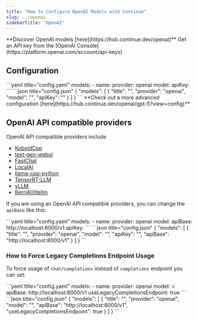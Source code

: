 ```yaml
---
title: "How to Configure OpenAI Models with Continue"
slug: ../openai
sidebarTitle: "OpenAI"
---
```


<Tip>
  **Discover OpenAI models [here](https://hub.continue.dev/openai)**
</Tip>

<Info>
  Get an API key from the [OpenAI Console](https://platform.openai.com/account/api-keys)
</Info>

## Configuration

<Tabs>
  <Tab title="YAML">
  ```yaml title="config.yaml"
  models:
    - name: <MODEL_NAME>
      provider: openai
      model: <MODEL_ID>
      apiKey: <YOUR_OPENAI_API_KEY>
  ```
  </Tab>
  <Tab title="JSON (Deprecated)">
  ```json title="config.json"
  {
    "models": [
      {
        "title": "<MODEL_NAME>",
        "provider": "openai", 
        "model": "<MODEL_ID>",
        "apiKey": "<YOUR_OPENAI_API_KEY>"
      }
    ]
  }
  ```
  </Tab>
</Tabs>

<Info>
  **Check out a more advanced configuration [here](https://hub.continue.dev/openai/gpt-5?view=config)**
</Info>

## OpenAI API compatible providers

OpenAI API compatible providers include

- [KoboldCpp](https://github.com/lostruins/koboldcpp)
- [text-gen-webui](https://github.com/oobabooga/text-generation-webui/tree/main/extensions/openai#setup--installation)
- [FastChat](https://github.com/lm-sys/FastChat/blob/main/docs/openai_api.md)
- [LocalAI](https://localai.io/basics/getting_started/)
- [llama-cpp-python](https://github.com/abetlen/llama-cpp-python#web-server)
- [TensorRT-LLM](https://github.com/NVIDIA/trt-llm-as-openai-windows?tab=readme-ov-file#examples)
- [vLLM](https://docs.vllm.ai/en/latest/serving/openai_compatible_server.html)
- [BerriAI/litellm](https://github.com/BerriAI/litellm)

If you are using an OpenAI API compatible providers, you can change the `apiBase` like this:

<Tabs>
  <Tab title="YAML">
  ```yaml title="config.yaml"
  models:
    - name: <OPENAI_API_COMPATIBLE_PROVIDER_MODEL>
      provider: openai
      model: <MODEL_NAME>
      apiBase: http://localhost:8000/v1
      apiKey: <YOUR_CUSTOM_API_KEY>
  ```
  </Tab>
  <Tab title="JSON (Deprecated)">
  ```json title="config.json"
  {
    "models": [
      {
        "title": "<OPENAI_API_COMPATIBLE_PROVIDER_MODEL>", 
        "provider": "openai",
        "model": "<MODEL_NAME>",
        "apiKey": "<YOUR_CUSTOM_API_KEY>",
        "apiBase": "http://localhost:8000/v1"
      }
    ]
  }
  ```
  </Tab>
</Tabs>

### How to Force Legacy Completions Endpoint Usage

To force usage of `chat/completions` instead of `completions` endpoint you can set:

<Tabs>
  <Tab title="YAML">
  ```yaml title="config.yaml"
  models:
    - name: <OPENAI_API_COMPATIBLE_PROVIDER_MODEL>
      provider: openai
      model: <MODEL_NAME>>
      apiBase: http://localhost:8000/v1
      useLegacyCompletionsEndpoint: true
  ```
  </Tab>
  <Tab title="JSON (Deprecated)">
  ```json title="config.json"
  {
    "models": [
      {
        "title": "<OPENAI_API_COMPATIBLE_PROVIDER_MODEL>",
        "provider": "openai",
        "model": "<MODEL_NAME>",
        "apiBase": "http://localhost:8000/v1", 
        "useLegacyCompletionsEndpoint": true
      }
    ]
  }
  ```
  </Tab>
</Tabs>
